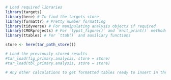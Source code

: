 ```r
# Load required libraries
library(targets)
library(here) # To find the targets store
library(formattr) # Pretty number formatting
library(tidyverse) # For manipulating analysis objects if required
library(CMORprojects) # For `typst_figure()` and `knit_print()` methods
library(ttables) # For `ttab()` and auxiliary functions

store <- here(tar_path_store())
```

```r
# Load the previously stored results 
#tar_load(fig_primary.analysis, store = store)
#tar_load(tbl_primary.analysis, store = store)

# Any other calculations to get formatted tables ready to insert in the document
```
